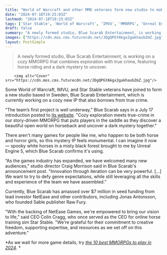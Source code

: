 ```yaml
---
title: "World of Warcraft and other MMO veterans form new studio to make something that combines 'cozy escapism and true crime'"
date: "2024-07-18T19:25:03Z"
lastmod: "2024-07-18T19:25:03Z"
tags: ['Star Stable', 'World of Warcraft', 'IMVU', 'MMORPG', 'Unreal Engine 5']
draft: false
summary: "A newly formed studio, Blue Scarab Entertainment, is working on a cozy MMORPG that combines exploration with true crime, featuring horse riding and a dark mystery to uncover."
images: ["https://cdn.mos.cms.futurecdn.net/JDgQPGYAkgx2gakhaxbZmZ.jpg"]
layout: PostSimple
---
```

> A newly formed studio, Blue Scarab Entertainment, is working on a cozy MMORPG that combines exploration with true crime, featuring horse riding and a dark mystery to uncover.


        <img alt="Cover" src="https://cdn.mos.cms.futurecdn.net/JDgQPGYAkgx2gakhaxbZmZ.jpg"/>
        
Some World of Warcraft, IMVU, and Star Stable veterans have joined to form a new studio based in Sweden, Blue Scarab Entertainment, which is currently working on a cozy new IP that also borrows from true crime. 

"The team’s first project is well underway," Blue Scarab says in a July 17 introduction posted to [<u>its website</u>](https://www.bluescarab.com/news/studioannounce). "Cozy exploration meets true-crime in our story-driven MMORPG that puts players in the saddle as they discover a beautiful open world on horseback and uncover a dark mystery together."

There aren't many games for people like me, who happen to be both horse and horror girls, so this mystery IP feels monumental. I can imagine it now — spooky white horses in a misty black forest brought to me by Unreal Engine 5, which Blue Scarab confirms it's using. 

“As the games industry has expanded, we have welcomed many new audiences," studio director Craig Morrison said in Blue Scarab's announcement post. "Innovation through iteration can be very powerful. [...] We want to try to defy genre expectations, while still leveraging all the skills and experience of the team we have assembled.”

Currently, Blue Scarab has amassed over $7 million in seed funding from lead investor NetEase and other contributors, including Jonas Antonsson, who founded Sable publisher Raw Fury. 

"With the backing of NetEase Games, we're empowered to bring our vision to life," said CEO Colin Cragg, who once served as the CEO for online horse training sim Star Stable. "We're grateful for their commitment to creative freedom, supporting expertise, and resources as we set off on this adventure." 

*As we wait for more game details, try *[<u><em>the 10 best MMORPGs to play in 2024</em></u>](https://www.gamesradar.com/best-mmorpg/)*. *
        
